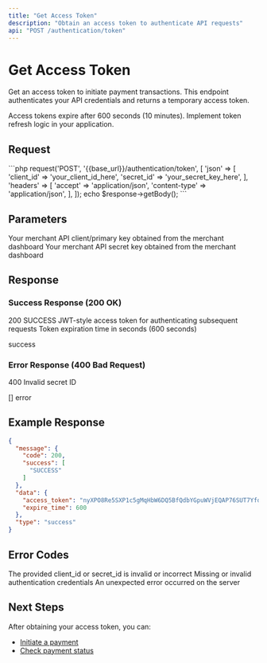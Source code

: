 ```yaml
---
title: "Get Access Token"
description: "Obtain an access token to authenticate API requests"
api: "POST /authentication/token"
---
```


# Get Access Token

Get an access token to initiate payment transactions. This endpoint authenticates your API credentials and returns a temporary access token.

<Note>
  Access tokens expire after 600 seconds (10 minutes). Implement token refresh logic in your application.
</Note>

## Request

<RequestExample>
```php
<?php
require_once('vendor/autoload.php');
$client = new \GuzzleHttp\Client();
$response = $client->request('POST', '{{base_url}}/authentication/token', [
    'json' => [
        'client_id' => 'your_client_id_here',
        'secret_id' => 'your_secret_key_here',
    ],
    'headers' => [
        'accept' => 'application/json',
        'content-type' => 'application/json',
    ],
]);
echo $response->getBody();
```
</RequestExample>

## Parameters

<ParamField path="client_id" type="string" required>
  Your merchant API client/primary key obtained from the merchant dashboard
</ParamField>

<ParamField path="secret_id" type="string" required>
  Your merchant API secret key obtained from the merchant dashboard
</ParamField>

## Response

### Success Response (200 OK)

<ResponseField name="message" type="object">
  <ResponseField name="code" type="number">200</ResponseField>
  <ResponseField name="success" type="array">
    <ResponseField name="0" type="string">SUCCESS</ResponseField>
  </ResponseField>
</ResponseField>

<ResponseField name="data" type="object">
  <ResponseField name="access_token" type="string">
    JWT-style access token for authenticating subsequent requests
  </ResponseField>
  <ResponseField name="expire_time" type="number">
    Token expiration time in seconds (600 seconds)
  </ResponseField>
</ResponseField>

<ResponseField name="type" type="string">success</ResponseField>

### Error Response (400 Bad Request)

<ResponseField name="message" type="object">
  <ResponseField name="code" type="number">400</ResponseField>
  <ResponseField name="error" type="array">
    <ResponseField name="0" type="string">Invalid secret ID</ResponseField>
  </ResponseField>
</ResponseField>

<ResponseField name="data" type="array">[]</ResponseField>
<ResponseField name="type" type="string">error</ResponseField>

## Example Response

```json
{
  "message": {
    "code": 200,
    "success": [
      "SUCCESS"
    ]
  },
  "data": {
    "access_token": "nyXPO8Re5SXP1c5gMqHbW6DQ5BfQdbYGpuWVjEQAP76SUT7YfdngoFzDGSNHTvmzq8AjPRrCyzxzukrJvOlSSwtAPAqjvAQJdse4YOnlHasD3vg6EYg6qyKxSiHeXBoRluD2NbZzxN3sAYVqd9q1XCAl7oaW3BbJl2ktEQWBUuNYMZPQaDyNEGwxoY389TCNJvxVcroveYxPJkYANvnaxOy16aE9Qp6EBClSjvK17WR3cJupTXlUhgw9ddpv1gDSlbDJvzKutrQX7XJqwk1GW1Dm6aK4PTn1D4mvMVqiOqQKigTzcEi2KPQnkoM86ONw3X8SxttFOfesdSwxKJMXuQpdnFHOjo",
    "expire_time": 600
  },
  "type": "success"
}
```

## Error Codes

<ErrorCode code="400" description="Invalid credentials">
  The provided client_id or secret_id is invalid or incorrect
</ErrorCode>

<ErrorCode code="401" description="Unauthorized">
  Missing or invalid authentication credentials
</ErrorCode>

<ErrorCode code="500" description="Internal Server Error">
  An unexpected error occurred on the server
</ErrorCode>

## Next Steps

After obtaining your access token, you can:

- [Initiate a payment](/docs/api-reference/initiate-payment)
- [Check payment status](/docs/api-reference/check-payment-status)
